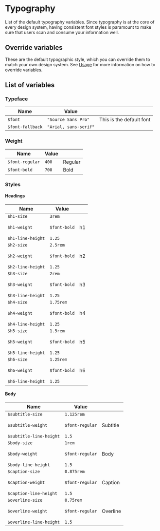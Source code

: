 ---
---

# Typography

List of the default typography variables. Since typography is at the core of every design system, having consistent font styles is paramount to make sure that users scan and consume your information well.

## Override variables

These are the default typographic style, which you can override them to match your own design system. See [Usage](/docs/getting-started/usage) for more information on how to override variables.

## List of variables

### Typeface

| Name | Value | |
| - | - | - |
| `$font` | `"Source Sans Pro"` | This is the default font |
| `$font-fallback` | `"Arial, sans-serif"` | |

### Weight

| Name | Value | |
| - | - | - |
| `$font-regular` | `400` | <span class="text-regular">Regular</span> |
| `$font-bold` | `700` | <span class="text-bold">Bold</span> |

### Styles

#### Headings

| Name | Value | |
| - | - | - |
| `$h1-size`<br></br>`$h1-weight`<br></br>`$h1-line-height` | `3rem`<br></br>`$font-bold`<br></br>`1.25` | <span class="h1">h1</span> |
| `$h2-size`<br></br>`$h2-weight`<br></br>`$h2-line-height` | `2.5rem`<br></br>`$font-bold`<br></br>`1.25` | <span class="h2">h2</span> |
| `$h3-size`<br></br>`$h3-weight`<br></br>`$h3-line-height` | `2rem`<br></br>`$font-bold`<br></br>`1.25` | <span class="h3">h3</span> |
| `$h4-size`<br></br>`$h4-weight`<br></br>`$h4-line-height` | `1.75rem`<br></br>`$font-bold`<br></br>`1.25` | <span class="h4">h4</span> |
| `$h5-size`<br></br>`$h5-weight`<br></br>`$h5-line-height` | `1.5rem`<br></br>`$font-bold`<br></br>`1.25` | <span class="h5">h5</span> |
| `$h6-size`<br></br>`$h6-weight`<br></br>`$h6-line-height` | `1.25rem`<br></br>`$font-bold`<br></br>`1.25` | <span class="h6">h6</span> |

#### Body

| Name | Value | |
| - | - | - |
| `$subtitle-size`<br></br>`$subtitle-weight`<br></br>`$subtitle-line-height` | `1.125rem`<br></br>`$font-regular`<br></br>`1.5` | <span class="subtitle">Subtitle</span> |
| `$body-size`<br></br>`$body-weight`<br></br>`$body-line-height` | `1rem`<br></br>`$font-regular`<br></br>`1.5` | <span class="body">Body</span> |
| `$caption-size`<br></br>`$caption-weight`<br></br>`$caption-line-height` | `0.875rem`<br></br>`$font-regular`<br></br>`1.5` | <span class="caption">Caption</span> |
| `$overline-size`<br></br>`$overline-weight`<br></br>`$overline-line-height` | `0.75rem`<br></br>`$font-regular`<br></br>`1.5` | <span class="overline">Overline</span> |
